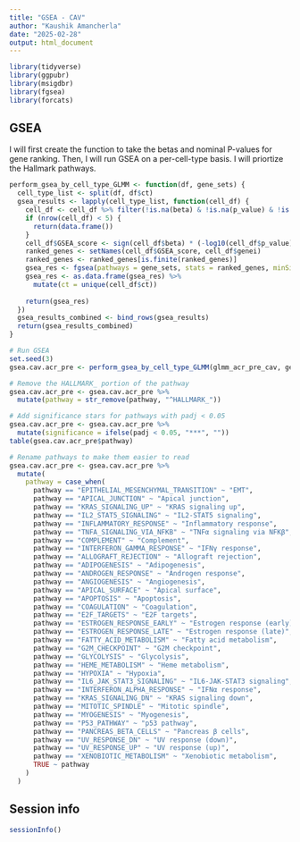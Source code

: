 ---
title: "GSEA - CAV"
author: "Kaushik Amancherla"
date: "2025-02-28"
output: html_document
---

```{r setup, include=FALSE}
library(tidyverse)
library(ggpubr)
library(msigdbr)
library(fgsea)
library(forcats)
```

## GSEA

I will first create the function to take the betas and nominal P-values for gene ranking. Then, I will run GSEA on a per-cell-type basis. I will priortize the Hallmark pathways.

```{r}
perform_gsea_by_cell_type_GLMM <- function(df, gene_sets) {
  cell_type_list <- split(df, df$ct)
  gsea_results <- lapply(cell_type_list, function(cell_df) {
    cell_df <- cell_df %>% filter(!is.na(beta) & !is.na(p_value) & !is.na(genei))
    if (nrow(cell_df) < 5) {
      return(data.frame())
    }
    cell_df$GSEA_score <- sign(cell_df$beta) * (-log10(cell_df$p_value))
    ranked_genes <- setNames(cell_df$GSEA_score, cell_df$genei)
    ranked_genes <- ranked_genes[is.finite(ranked_genes)]
    gsea_res <- fgsea(pathways = gene_sets, stats = ranked_genes, minSize = 5, maxSize = 500, nperm = 1000)
    gsea_res <- as.data.frame(gsea_res) %>%
      mutate(ct = unique(cell_df$ct))
    
    return(gsea_res)
  })
  gsea_results_combined <- bind_rows(gsea_results)
  return(gsea_results_combined)
}

# Run GSEA
set.seed(3)
gsea.cav.acr_pre <- perform_gsea_by_cell_type_GLMM(glmm_acr_pre_cav, gene_sets)

# Remove the HALLMARK_ portion of the pathway
gsea.cav.acr_pre <- gsea.cav.acr_pre %>%
  mutate(pathway = str_remove(pathway, "^HALLMARK_"))

# Add significance stars for pathways with padj < 0.05
gsea.cav.acr_pre <- gsea.cav.acr_pre %>%
  mutate(significance = ifelse(padj < 0.05, "***", ""))
table(gsea.cav.acr_pre$pathway)

# Rename pathways to make them easier to read
gsea.cav.acr_pre <- gsea.cav.acr_pre %>%
  mutate(
    pathway = case_when(
      pathway == "EPITHELIAL_MESENCHYMAL_TRANSITION" ~ "EMT",
      pathway == "APICAL_JUNCTION" ~ "Apical junction",
      pathway == "KRAS_SIGNALING_UP" ~ "KRAS signaling up",
      pathway == "IL2_STAT5_SIGNALING" ~ "IL2-STAT5 signaling",
      pathway == "INFLAMMATORY_RESPONSE" ~ "Inflammatory response",
      pathway == "TNFA_SIGNALING_VIA_NFKB" ~ "TNFα signaling via NFKβ",
      pathway == "COMPLEMENT" ~ "Complement",
      pathway == "INTERFERON_GAMMA_RESPONSE" ~ "IFNγ response",
      pathway == "ALLOGRAFT_REJECTION" ~ "Allograft rejection",
      pathway == "ADIPOGENESIS" ~ "Adipogenesis",
      pathway == "ANDROGEN_RESPONSE" ~ "Androgen response",
      pathway == "ANGIOGENESIS" ~ "Angiogenesis",
      pathway == "APICAL_SURFACE" ~ "Apical surface",
      pathway == "APOPTOSIS" ~ "Apoptosis",
      pathway == "COAGULATION" ~ "Coagulation",
      pathway == "E2F_TARGETS" ~ "E2F targets",
      pathway == "ESTROGEN_RESPONSE_EARLY" ~ "Estrogen response (early)",
      pathway == "ESTROGEN_RESPONSE_LATE" ~ "Estrogen response (late)",
      pathway == "FATTY_ACID_METABOLISM" ~ "Fatty acid metabolism",
      pathway == "G2M_CHECKPOINT" ~ "G2M checkpoint",
      pathway == "GLYCOLYSIS" ~ "Glycolysis",
      pathway == "HEME_METABOLISM" ~ "Heme metabolism",
      pathway == "HYPOXIA" ~ "Hypoxia",
      pathway == "IL6_JAK_STAT3_SIGNALING" ~ "IL6-JAK-STAT3 signaling",
      pathway == "INTERFERON_ALPHA_RESPONSE" ~ "IFNα response",
      pathway == "KRAS_SIGNALING_DN" ~ "KRAS signaling down",
      pathway == "MITOTIC_SPINDLE" ~ "Mitotic spindle",
      pathway == "MYOGENESIS" ~ "Myogenesis",
      pathway == "P53_PATHWAY" ~ "p53 pathway",
      pathway == "PANCREAS_BETA_CELLS" ~ "Pancreas β cells",
      pathway == "UV_RESPONSE_DN" ~ "UV response (down)",
      pathway == "UV_RESPONSE_UP" ~ "UV response (up)",
      pathway == "XENOBIOTIC_METABOLISM" ~ "Xenobiotic metabolism",
      TRUE ~ pathway
    )
  )
```

## Session info

```{r}
sessionInfo()
```
